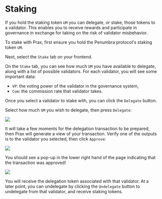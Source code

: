 # Staking

If you hold the staking token `UM` you can delegate, or stake, those tokens to a validator. This enables
you to receive rewards and participate in governance in exchange for taking on the risk of validator misbehavior.

To stake with Prax, first ensure you hold the Penumbra protocol's staking token `UM`.

Next, select the `Stake` tab on your frontend.

On the `Stake` tab, you can see how much `UM` you have available to delegate, along with a list of possible validators.
For each validator, you will see some important data:

* `VP`: the voting power of the validator in the governance system,
* `Com`: the commission rate that validator takes.

Once you select a validator to stake with, you can click the `Delegate` button.

Select how much `UM` you wish to delegate, then press `Delegate`:

<picture>
  <source
    srcSet="/images/delegation_amount_example.png"
    media="(prefers-color-scheme: dark)"
  />
  <img src="/images/delegation_amount_example.png" />
</picture>

It will take a few moments for the delegation transaction to be prepared, then Prax will generate a view of your
transaction. Verify one of the outputs is to the validator you selected, then click `Approve`:

<picture>
  <source
    srcSet="/images/delegation_prax.png"
    media="(prefers-color-scheme: dark)"
  />
  <img src="/images/delegation_prax.png" />
</picture>

You should see a pop-up in the lower right hand of the page indicating that the transaction was approved!

<picture>
  <source
    srcSet="/images/delegation_popup.png"
    media="(prefers-color-scheme: dark)"
  />
  <img src="/images/delegation_popup.png" />
</picture>

You will receive the delegation token associated with that validator. At a later point, you can undelegate by clicking the `Undelegate` button
to undelegate from that validator, and receive staking tokens.
